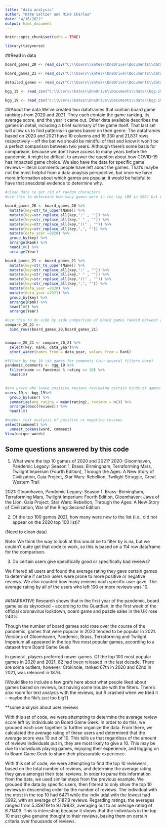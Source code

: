 ```yaml
---
title: "data analysis"
author: "Kate Seltzer and Mike Charles"
date: "4/16/2022"
output: html_document
---
```


```r
knitr::opts_chunk$set(echo = TRUE)
```


```r
library(tidyverse)
```

##Read in data
```r
board_games_20 <- read_csv("C:\\Users\\kates\\OneDrive\\Documents\\data\\2020.csv")

board_games_21 <- read_csv("C:\\Users\\kates\\OneDrive\\Documents\\data\\2021.csv")

detailed_games <- read_csv("C:\\Users\\kates\\OneDrive\\Documents\\data\\games_detailed_info.csv")

bgg_15 <- read_csv("C:\\Users\\kates\\OneDrive\\Documents\\data\\bgg-15m-reviews.csv")

bgg_19 <- read_csv("C:\\Users\\kates\\OneDrive\\Documents\\data\\bgg-19m-reviews.csv")
```
##About the data
We've created two dataframes that contain board game rankings from 2020 and 2021. They each contain the game ranking, its average score, and the year it came out. Other data available describes the games in detail, including a brief summary of the game itself. That last set will allow us to find patterns in games based on their genre. The dataframes based on 2020 and 2021 have 10 columns and 19,330 and 21,831 rows respectively -- off the bat we should be mindful of that and know it won't be a perfect comparison between two years. Although there's some basis for comparison, because we don't have access to many years before the pandemic, it might be difficult to answer the question about how COVID-19 has impacted game choice. We also have the data for specific game reviews -- literal comments people have left about the games. That's maybe not the most helpful from a data anaylsis perspective, but once we have more information about which games are popular, it would be helpful to have that anecdotal evidence to determine why.

```r
#clean data to get rid of random characters
#use this to determine how many games were in the top 100 in 2021 but not in 2020 

board_games_20 <- board_games_20 %>%
  mutate(key=str_to_upper(Name)) %>% 
  mutate(key=str_replace_all(key,":" , "")) %>%  
  mutate(key=str_replace_all(key," " , "")) %>% 
  mutate(key=str_replace_all(key,"()" , "")) %>%
  mutate(key=str_replace_all(key,",", "")) %>% 
  mutate(data_year =2020) %>% 
  group_by(key) %>% 
  arrange(Rank) %>% 
  head(100) %>% 
  arrange(Year)

board_games_21 <- board_games_21 %>%
  mutate(key=str_to_upper(Name)) %>% 
  mutate(key=str_replace_all(key,":" , "")) %>%  
  mutate(key=str_replace_all(key," " , "")) %>% 
  mutate(key=str_replace_all(key,"()" , "")) %>%
  mutate(key=str_replace_all(key,",", "")) %>% 
  mutate(data_year =2020) %>% 
  mutate(data_year =2021) %>% 
  group_by(key) %>% 
  arrange(Rank) %>% 
  head(100) %>% 
  arrange(Year)


```


```r
#use this to do side by side comparison of board games ranked between 2020 and 2021
compare_20_21 <-
  bind_rows(board_games_20,board_games_21) 


compare_20_21 <- compare_20_21 %>% 
  select(key, Rank, data_year)%>%
  pivot_wider(names_from = data_year, values_from = Rank)
```

```r
#filter by top 10 ish games for comments (run several filters here)
pandemic_comments <- bgg_19 %>% 
  filter(name == Pandemic & rating == 10) %>% 
  head(10)
  
```



```r
#are users who leave positive reviews reviewing certain kinds of games? 
users_19 <- bgg_19%>%
  group_by(user) %>%
  summarise(avg_rating = mean(rating), reviews = n()) %>%
  arrange(desc(reviews)) %>% 
  head(10)

```


```r
#maybe: text analysis of positive vs negative reviews
select(comment) %>%
  unnest_tokens(word, comment)
View(unique_words)
```


## Some questions answered by this code

1. What were the top 10 games of 2020 and 2021?
2020: Gloomhaven, Pandemic Legacy: Season 1, Brass: Birmingham, Terraforming Mars, Twilight Imperium (Fourth Edition), Through the Ages: A New Story of Civilization, Gaia Project, Star Wars: Rebellion, Twilight Struggle, Great Western Trail

2021: Gloomhaven, Pandemic Legacy: Season 1, Brass: Birmingham, Terraforming Mars, Twilight Imperium: Fourth Edition, Gloomhaven: Jaws of the Lion, Gaia Project, Star Wars: Rebellion, Through the Ages: A New Story of Civilization, War of the Ring: Second Edition

2. Of the top 100 games 2021, how many were new to the list (i.e., did not appear on the 2020 top 100 list)?

(Need to clean data)

Note: We think the way to look at this would be to filter by is.na, but we couldn't quite get that code to work, so this is based on a 114 row dataframe for the comparison. 

3. Do certain users give specifically good or specifically bad reviews? 

We filtered all users and found the average rating they gave certain games to determine if certain users were prone to more positive or negative reviews. We also counted how many reviews each specific user gave. The average rating by all of the users who left 100 or more reviews was 10.

```r

```

##NARRATIVE
Research shows that in the first year of the pandemic, board game sales skyrocked -- according to the Guardian, in the first week of the official coronavirus lockdown, board game and puzzle sales in the UK rose 240%. 

Though the number of board games sold rose over the course of the pandemic, games that were popular in 2020 tended to be popular in 2021. Versions of Gloomhaven, Pandemic, Brass, Terraforming and Twilight Imperium all appeared in the top five most popular games, according to a dataset from Board Game Geek. 

In general, players preferred newer games. Of the top 100 most popular games in 2020 and 2021, 82 had been released in the last decade. There are some outliers, however: Crokinole, ranked 67th in 2020 and 62nd in 2021, was released in 1876. 

[Would like to include a few grafs here about what people liked about games based on reviews, but having some trouble with the filters. There's also room for text analysis with the reviews, but R crashed when we tried it -- maybe the file's just too big?]

**some analysis about user reviews

With this set of code, we were attempting to determine the average review score left by individuals on Board Game Geek. In order to do this, we grouped each user together to further organize the data. From there, we calculated the average rating of these users and determined that the average score was 10 out of 10. This tells us that regardless of the amount of reviews individuals put in, they are most likely to give a 10. This may be due to individuals playing games, enjoying their experience, and logging on to Board Game Geek to share their pleasurable experience. 

With this set of code, we were attempting to find the top 10 reviewers, based on the total number of reviews, and determine the average rating they gave amongst their total reviews. In order to parse this information from the data, we used similar steps from the previous example. We grouped the data by specific users, then filtered to only show the top 10 reviews in descending order by the number of reviews. The individual with the most in the top 10 had 6471 while the indiv	udal with the lowest had 3992, with an average of 5187.8 reviews. Regarding ratings, the averages ranged from 5.359719 to 9.179932, averaging out to an average rating of 6.71409. This is interesting because it shows that the individuals in the top 10 must give genuine thought to their reviews, basing them on certain criteria over thousands of reviews. 
